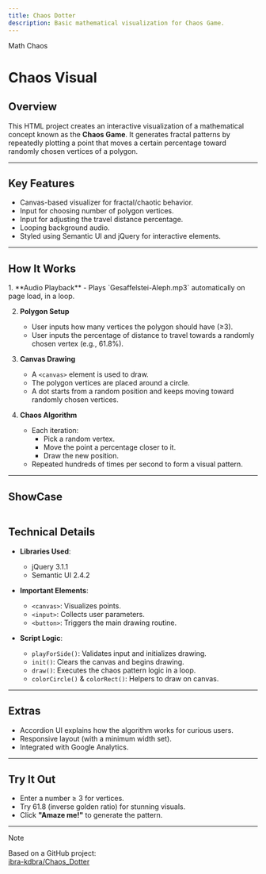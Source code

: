 ```yaml
---
title: Chaos Dotter
description: Basic mathematical visualization for Chaos Game.
---
```





<GroupName>Math Chaos</GroupName>
# Chaos Visual

## Overview

This HTML project creates an interactive visualization of a mathematical concept known as the **Chaos Game**. 
It generates fractal patterns by repeatedly plotting a point that moves a certain percentage toward randomly chosen vertices of a polygon.

---

## Key Features

- Canvas-based visualizer for fractal/chaotic behavior.
- Input for choosing number of polygon vertices.
- Input for adjusting the travel distance percentage.
- Looping background audio.
- Styled using Semantic UI and jQuery for interactive elements.

---

## How It Works

<Steps>
1. **Audio Playback**  
   - Plays `Gesaffelstei-Aleph.mp3` automatically on page load, in a loop.

2. **Polygon Setup**  
   - User inputs how many vertices the polygon should have (≥3).
   - User inputs the percentage of distance to travel towards a randomly chosen vertex (e.g., 61.8%).

3. **Canvas Drawing**  
   - A `<canvas>` element is used to draw.
   - The polygon vertices are placed around a circle.
   - A dot starts from a random position and keeps moving toward randomly chosen vertices.

4. **Chaos Algorithm**  
   - Each iteration:
     - Pick a random vertex.
     - Move the point a percentage closer to it.
     - Draw the new position.
   - Repeated hundreds of times per second to form a visual pattern.
</Steps>

---

## ShowCase

![]()

## Technical Details

- **Libraries Used**:
  - jQuery 3.1.1
  - Semantic UI 2.4.2

- **Important Elements**:
  - `<canvas>`: Visualizes points.
  - `<input>`: Collects user parameters.
  - `<button>`: Triggers the main drawing routine.

- **Script Logic**:
  - `playForSide()`: Validates input and initializes drawing.
  - `init()`: Clears the canvas and begins drawing.
  - `draw()`: Executes the chaos pattern logic in a loop.
  - `colorCircle()` & `colorRect()`: Helpers to draw on canvas.

---

## Extras

- Accordion UI explains how the algorithm works for curious users.
- Responsive layout (with a minimum width set).
- Integrated with Google Analytics.

---

## Try It Out

- Enter a number ≥ 3 for vertices.
- Try 61.8 (inverse golden ratio) for stunning visuals.
- Click **"Amaze me!"** to generate the pattern.

---

<Aside type='note'>Note</Aside>

Based on a GitHub project:  
[ibra-kdbra/Chaos_Dotter](https://github.com/ibra-kdbra/Math-Problem/Math_Chaos/Chaos_Dotter)

